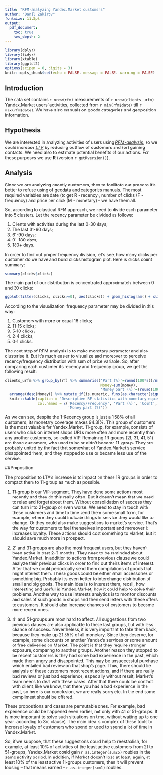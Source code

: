 ```yaml
---
title: "RFM-analyzing Yandex.Market customers"
author: "Danil Zakirov"
fontsize: 11.5pt
output:
  pdf_document:
    toc: true
    toc_depth: 2
---
```

  
  ```r
library(dplyr)
library(tidyr)
library(xtable)
library(ggplot2)
options(scipen = 0, digits = 3)
knitr::opts_chunk$set(echo = FALSE, message = FALSE, warning = FALSE)
```

## Introduction

The data set contains `r nrow(rfm)` measurements of `r nrow(clients_urfm)` Yandex.Market users' activities, collected from `r min(rfm$date)` till `r max(rfm$date)`. We have also manuals on goods categories and geoposition information.

## Hypothesis

We are interested in analyzing activities of users using [*RFM-analysis*](https://en.wikipedia.org/wiki/RFM_(customer_value)), so we could increase [*LTV*](https://en.wikipedia.org/wiki/Customer_lifetime_value) by reducing outflow of customers and (or) gaining contacts. We need also to estimate potential benefits of our actions. For these purposes we use **R** (version `r getRversion()`).

## Analysis

Since we are analyzing exactly customers, then to facilitate our process it's better to refuse using of geodata and categories manuals. The most required variables are date (to get R - recency), number of clicks (F - frequency) and price per click (M - monetary) -- we have them all.

So, according to classical RFM approach, we need to divide each parameter into 5 clusters. Let the recency parameter be divided as follows:

1. Clients with activities during the last 0-30 days;
2. The last 31-60 days;
3. 61-90 days;
4. 91-180 days;
5. 180+ days.

In order to find out proper frequency division, let's see, how many clicks per customer do we have and build clicks histogram plot. Here is clicks count summary: 

```r
summary(clicks$clicks)
```

The main part of our distribution is concentrated approximately between 0 and 30 clicks:

```r
ggplot(filter(clicks, clicks>=0), aes(clicks)) + geom_histogram() + xlim(0,30)
```

According to the visualization, frequency parameter may be divided in this way:

1. Customers with more or equal 16 clicks;
2. 11-15 clicks;
3. 5-10 clicks;
4. 2-4 clicks;
5. 0-1 clicks.

The next step of RFM-analysis is to make monetary parameter and also clusterise it. But it's much easier to visualize and moreover to perceive recency/frequency distribution with sum of price variable. So, after comparing each customer its recency and frequency group, we get the following result:

\newpage
```r

clients_urfm %>% group_by(rf) %>% summarise('Part (%)'=round(100*n()/nrow(clients_urfm), 2), Count=n(), 
                                            Money=sum(money),
                                            'Money part (%)'=(round(100*sum(money)/sum(clients_urfm$money), 2))) %>% 
  arrange(desc(Money)) %>% mutate_if(is.numeric, funs(as.character(signif(., 10)))) %>% 
  knitr::kable(caption = "Descriptive RF statistics with monetary equivalent",
               col.names = c('Recency/Frequency', 'Part (%)', 'Count', 'Money', 
                             'Money part (%)'))
```

As we can see, despite the 1-Recency group is just a 1.58% of all customers, its monetary coverage makes 94.31%. This group of customers is the most valuable for Yandex.Market. 11-group, for example, consists of users who click on internet shops URLs more often and more recently than any another customers, so-called VIP. Remaining 1R groups (21, 31, 41, 51) are those customers, who used to be or didn't become 11-group. They are probably united by the fact that somewhat of Yandex.Market's service disappointed them, and they stopped to use or became less use of the service.

\newpage
##Proposition

The proposition to LTV's increase is to impact on these 1R groups in order to compact them to 11-group as much as possible.

1. 11-group is our VIP-segment. They have done some actions most recently and they do this really often. But it doesn't mean that we need to relax and forget about them. Without consolidation of success they can turn into 21-group or even worse. We need to stay in touch with these customers and time to time send them some small form, for example, where they could indicate things in service they would like to change. Or they could also make suggestions to market's service. That's the way for customers to feel themselves important and moreover it increases loyalty. These actions should cost something to Market, but it should save much more in prospect.

2. 21 and 31-groups are also the most frequent users, but they haven't been active in past 2-3 months. They need to be reminded about Yandex.Market. In addition to actions from previous clause we could analyze their previous clicks in order to find out theirs items of interest. After that we could periodically send them compilations of goods that might interest them. These goods could be either small accessories or something big. Probably it's even better to interchange distribution of small and big goods. The main idea is to interest them, recall, how interesting and useful is Yandex.Market, how it could help to solve their problems. Another way to use interests analytics is to monitor discounts and sales of such goods in shops and then send letters with these offers to customers. It should also increase chances of customers to become more recent ones.

3. 41 and 51-groups are most hard to affect. All suggestions from two previous clauses are also applicable to these last groups, but with less chance of success. Nevertheless, it is very important to take them back, because they make up 21.85% of all monetary. Since they deserve, for example, some discounts on another Yandex's services or some amount of free deliveries on Market. The point is that they require stronger exposure, comparing to another groups. Another reason they stopped to be recent customers is they had some bad experience in the past, which made them angry and disappointed. This may be unsuccessful purchase which entailed bad review on that shop's page. Thus, there should be analysis of these customers most recent actions, and if there are really bad reviews or just bad experience, especially without result, Market's team needs to deal with these cases. After that there could be contact with client, like we know, that there you had a bad experience in the past, so here is our conclusion, we are really sorry etc. In the end some compliment should be offered.

These propositions and cases are permutable ones. For example, bad experience could be happened even earlier, not only with 41 or 51-groups. It is more important to solve such situations on time, without waiting up to one year (according to 3rd clause). The main idea is complex of these tools to increase loyalty of customers who spend or used to spend a lot of time in Yandex.Market. 

So, if we suppose, that these suggestions could help to reestablish, for example, at least 10% of activities of the least active customers from 21 to 51-groups, Yandex.Market could gain `r as.integer(sum25)` roubles in the same activity period. In addition, if Market doesn't lose at least, again, at least 10% of the least active 11-groups customers, then it will prevent loosing -- that means earned -- `r as.integer(sum1)` roubles.

